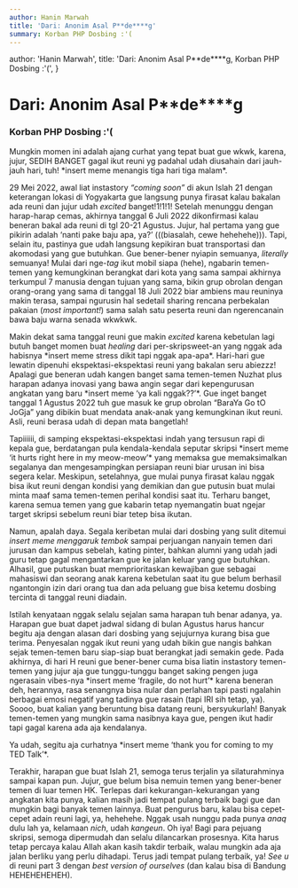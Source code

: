 ```yaml
---
author: Hanin Marwah
title: 'Dari: Anonim Asal P**de****g'
summary: Korban PHP Dosbing :'(
---
```



  author: 'Hanin Marwah',
  title: 'Dari: Anonim Asal P**de****g, Korban PHP Dosbing :\'(',
}

# Dari: Anonim Asal P**de****g

### Korban PHP Dosbing :'(

Mungkin momen ini adalah ajang curhat yang tepat buat gue wkwk, karena, jujur, SEDIH BANGET gagal ikut reuni yg padahal udah diusahain dari jauh-jauh hari, tuh! \*insert meme menangis tiga hari tiga malam\*. 

29 Mei 2022, awal liat instastory _“coming soon”_ di akun Islah 21 dengan keterangan lokasi di Yogyakarta gue langsung punya firasat kalau bakalan ada reuni dan jujur udah _excited_ banget!1!1!1! Setelah menunggu dengan harap-harap cemas, akhirnya  tanggal 6 Juli 2022 dikonfirmasi kalau beneran bakal ada reuni di tgl 20-21 Agustus. Jujur, hal pertama yang gue pikirin adalah ‘nanti pake baju apa, ya?’ (((biasalah, cewe hehehehe))). Tapi, selain itu, pastinya gue udah langsung kepikiran buat transportasi dan akomodasi yang gue butuhkan. Gue bener-bener nyiapin semuanya, _literally_ semuanya! Mulai dari nge-_tag_ ikut mobil siapa (hehe), ngabarin temen-temen yang kemungkinan berangkat dari kota yang sama sampai akhirnya terkumpul 7 manusia dengan tujuan yang sama, bikin grup obrolan dengan orang-orang yang sama di tanggal 18 Juli 2022 biar ambiens mau reuninya makin terasa, sampai ngurusin hal sedetail sharing rencana perbekalan pakaian (_most important!_) sama salah satu peserta reuni dan ngerencanain bawa baju warna senada wkwkwk. 

Makin dekat sama tanggal reuni gue makin _excited_ karena kebetulan lagi butuh banget momen buat _healing_ dari per-skripsweet-an yang nggak ada habisnya \*insert meme stress dikit tapi nggak apa-apa\*. Hari-hari gue lewatin dipenuhi ekspektasi-ekspektasi reuni yang bakalan seru abiezzz! Apalagi gue beneran udah kangen banget sama temen-temen Nuzhat plus harapan adanya inovasi yang bawa angin segar dari kepengurusan angkatan yang baru \*insert meme ‘ya kali nggak??’\*. Gue inget banget tanggal 1 Agustus 2022 tuh gue masuk ke grup obrolan “BaraYa Go tO JoGja” yang dibikin buat mendata anak-anak yang kemungkinan ikut reuni. Asli, reuni berasa udah di depan mata bangetlah!

Tapiiiiii, di samping ekspektasi-ekspektasi indah yang tersusun rapi di kepala gue, berdatangan pula kendala-kendala seputar skripsi \*insert meme ‘it hurts right here in my meow-meow’\* yang memaksa gue memaksimalkan segalanya dan mengesampingkan persiapan reuni biar urusan ini bisa segera kelar. Meskipun, setelahnya, gue mulai punya firasat kalau nggak bisa ikut reuni dengan kondisi yang demikian dan gue putusin buat mulai minta maaf sama temen-temen perihal kondisi saat itu. Terharu banget, karena semua temen yang gue kabarin tetap nyemangatin buat ngejar target skripsi sebelum reuni biar tetep bisa ikutan.

Namun, apalah daya. Segala keribetan mulai dari dosbing yang sulit ditemui *insert meme menggaruk tembok* sampai perjuangan nanyain temen dari jurusan dan kampus sebelah, kating pinter, bahkan alumni yang udah jadi guru tetap gagal mengantarkan gue ke jalan keluar yang gue butuhkan. Alhasil, gue putuskan buat memprioritaskan kewajiban gue sebagai mahasiswi dan seorang anak karena kebetulan saat itu gue belum berhasil ngantongin izin dari orang tua dan ada peluang gue bisa ketemu dosbing tercinta di tanggal reuni diadain. 

Istilah kenyataan nggak selalu sejalan sama harapan tuh benar adanya, ya. Harapan gue buat dapet jadwal sidang di bulan Agustus harus hancur begitu aja dengan alasan dari dosbing yang sejujurnya kurang bisa gue terima. Penyesalan nggak ikut reuni yang udah bikin gue nangis bahkan sejak temen-temen baru siap-siap buat berangkat jadi semakin gede. Pada akhirnya, di hari H reuni gue bener-bener cuma bisa liatin instastory temen-temen yang jujur aja gue tunggu-tunggu banget saking pengen juga ngerasain vibes-nya \*insert meme ‘fragile, do not hurt’\* karena beneran deh, herannya, rasa senangnya bisa nular dan perlahan tapi pasti ngalahin berbagai emosi negatif yang tadinya gue rasain (tapi IRI sih tetap, ya). Soooo, buat kalian yang beruntung bisa datang reuni, bersyukurlah! Banyak temen-temen yang mungkin sama nasibnya kaya gue, pengen ikut hadir tapi gagal karena ada aja kendalanya. 

Ya udah, segitu aja curhatnya \*insert meme ‘thank you for coming to my TED Talk’\*.

Terakhir, harapan gue buat Islah 21, semoga terus terjalin ya silaturahminya sampai kapan pun. Jujur, gue belum bisa nemuin temen yang bener-bener temen di luar temen HK. Terlepas dari kekurangan-kekurangan yang angkatan kita punya, kalian masih jadi tempat pulang terbaik bagi gue dan mungkin bagi banyak temen lainnya. Buat pengurus baru, kalau bisa cepet-cepet adain reuni lagi, ya, hehehehe. Nggak usah nunggu pada punya _anaq_ dulu lah ya, kelamaan _nich_, udah _kangeun_. Oh iya! Bagi para pejuang skripsi, semoga dipermudah dan selalu dilancarkan prosesnya. Kita harus tetap percaya kalau Allah akan kasih takdir terbaik, walau mungkin ada aja jalan berliku yang perlu dihadapi. Terus jadi tempat pulang terbaik, ya! _See u_ di reuni part 3 dengan _best version of ourselves_ (dan kalau bisa di Bandung HEHEHEHEHEH).

